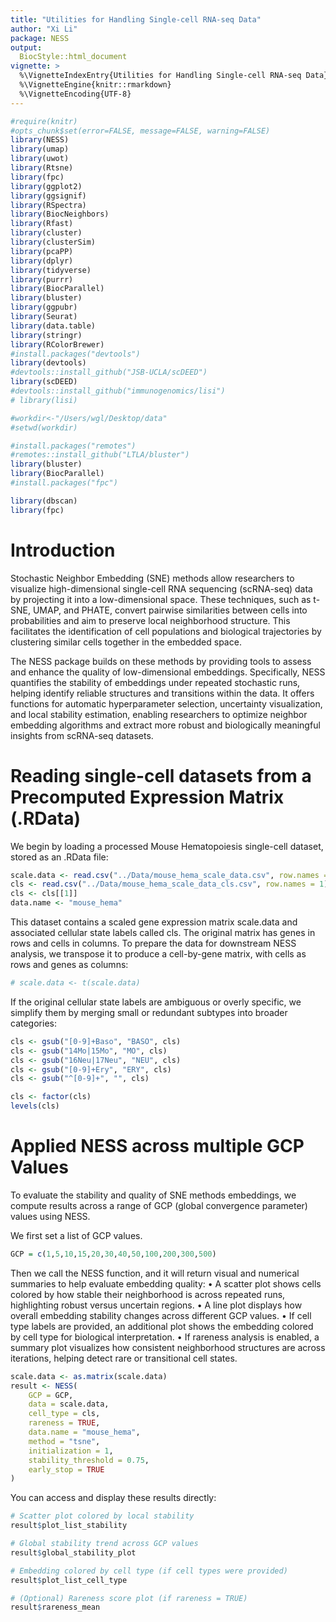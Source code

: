 ```yaml
---
title: "Utilities for Handling Single-cell RNA-seq Data"
author: "Xi Li"
package: NESS
output: 
  BiocStyle::html_document
vignette: >
  %\VignetteIndexEntry{Utilities for Handling Single-cell RNA-seq Data}
  %\VignetteEngine{knitr::rmarkdown}
  %\VignetteEncoding{UTF-8}  
---
```



```r
#require(knitr)
#opts_chunk$set(error=FALSE, message=FALSE, warning=FALSE)
library(NESS)
library(umap)
library(uwot)
library(Rtsne)
library(fpc)
library(ggplot2)
library(ggsignif)
library(RSpectra)
library(BiocNeighbors)
library(Rfast)
library(cluster)
library(clusterSim)
library(pcaPP)
library(dplyr)
library(tidyverse)
library(purrr)
library(BiocParallel)
library(bluster)
library(ggpubr)
library(Seurat)
library(data.table)
library(stringr)
library(RColorBrewer)
#install.packages("devtools")
library(devtools)
#devtools::install_github("JSB-UCLA/scDEED") 
library(scDEED)
#devtools::install_github("immunogenomics/lisi") 
# library(lisi)

#workdir<-"/Users/wgl/Desktop/data" 
#setwd(workdir) 

#install.packages("remotes")
#remotes::install_github("LTLA/bluster")
library(bluster)
library(BiocParallel)
#install.packages("fpc") 

library(dbscan)
library(fpc)
```

# Introduction
Stochastic Neighbor Embedding (SNE) methods allow researchers to visualize high-dimensional single-cell RNA sequencing (scRNA-seq) data by projecting it into a low-dimensional space. These techniques, such as t-SNE, UMAP, and PHATE, convert pairwise similarities between cells into probabilities and aim to preserve local neighborhood structure. This facilitates the identification of cell populations and biological trajectories by clustering similar cells together in the embedded space.

The NESS package builds on these methods by providing tools to assess and enhance the quality of low-dimensional embeddings. Specifically, NESS quantifies the stability of embeddings under repeated stochastic runs, helping identify reliable structures and transitions within the data. It offers functions for automatic hyperparameter selection, uncertainty visualization, and local stability estimation, enabling researchers to optimize neighbor embedding algorithms and extract more robust and biologically meaningful insights from scRNA-seq datasets.

# Reading single-cell datasets from a Precomputed Expression Matrix (.RData)

We begin by loading a processed Mouse Hematopoiesis single-cell dataset, stored as an .RData file:
```r
scale.data <- read.csv("../Data/mouse_hema_scale_data.csv", row.names = 1)
cls <- read.csv("../Data/mouse_hema_scale_data_cls.csv", row.names = 1)
cls <- cls[[1]]
data.name <- "mouse_hema"
```

This dataset contains a scaled gene expression matrix scale.data and associated cellular state labels called cls.
The original matrix has genes in rows and cells in columns. To prepare the data for downstream NESS analysis, we transpose it to produce a cell-by-gene matrix, with cells as rows and genes as columns:
```r
# scale.data <- t(scale.data)
```

If the original cellular state labels are ambiguous or overly specific, we simplify them by merging small or redundant subtypes into broader categories:
```r
cls <- gsub("[0-9]+Baso", "BASO", cls)
cls <- gsub("14Mo|15Mo", "MO", cls)
cls <- gsub("16Neu|17Neu", "NEU", cls)
cls <- gsub("[0-9]+Ery", "ERY", cls)
cls <- gsub("^[0-9]+", "", cls)

cls <- factor(cls)  
levels(cls)
```

# Applied NESS across multiple GCP Values

To evaluate the stability and quality of SNE methods embeddings, we compute results across a range of GCP (global convergence parameter) values using NESS.

We first set a list of GCP values.
```r
GCP = c(1,5,10,15,20,30,40,50,100,200,300,500) 
```

Then we call the NESS function, and it will return visual and numerical summaries to help evaluate embedding quality:
	•	A scatter plot shows cells colored by how stable their neighborhood is across repeated runs, highlighting robust versus uncertain regions.
	•	A line plot displays how overall embedding stability changes across different GCP values.
	•	If cell type labels are provided, an additional plot shows the embedding colored by cell type for biological interpretation.
	•	If rareness analysis is enabled, a summary plot visualizes how consistent neighborhood structures are across iterations, helping detect rare or transitional cell states.

```r
scale.data <- as.matrix(scale.data)
result <- NESS(
    GCP = GCP,
    data = scale.data,
    cell_type = cls,
    rareness = TRUE,
    data.name = "mouse_hema",
    method = "tsne",
    initialization = 1,
    stability_threshold = 0.75,
    early_stop = TRUE
)
```

You can access and display these results directly:
```r
# Scatter plot colored by local stability
result$plot_list_stability
```

```r
# Global stability trend across GCP values
result$global_stability_plot
```

```r
# Embedding colored by cell type (if cell types were provided)
result$plot_list_cell_type
```

```r
# (Optional) Rareness score plot (if rareness = TRUE)
result$rareness_mean
```


